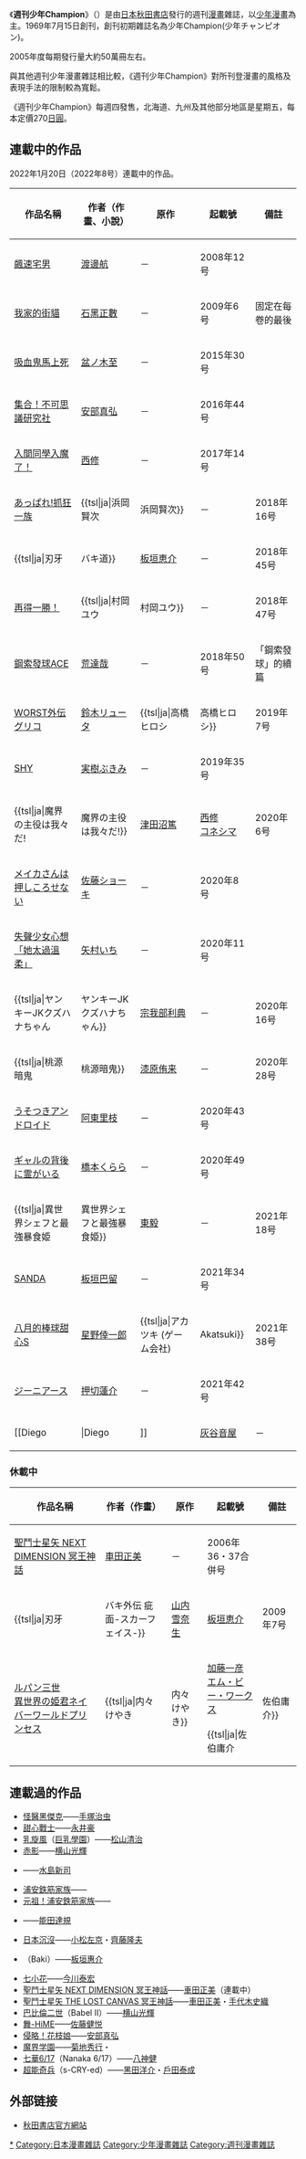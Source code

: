 {{漫畫}}
《'''週刊少年Champion'''》（{{lang|ja|週刊少年チャンピオン}}）是由[[日本|日本]][[秋田書店|秋田書店]]發行的週刊[[漫画|漫畫]]雜誌，以[[少年漫画|少年漫畫]]為主。1969年7月15日創刊，創刊初期雜誌名為少年Champion(少年チャンピオン)。

2005年度每期發行量大約50萬冊左右。

與其他週刊少年漫畫雜誌相比較，《週刊少年Champion》對所刊登漫畫的風格及表現手法的限制較為寬鬆。  

《週刊少年Champion》每週四發售，北海道、九州及其他部分地區是星期五，每本定價270[[日圓|日圓]]。

== 連載中的作品 ==

2022年1月20日（2022年8号）連載中的作品。

{| class="wikitable sortable" style="background: #FFF;"
! 作品名稱 !! 作者（作畫、小說） !! 原作 !! 起載號 !! 備註
|-
| {{Display none|よわむしへたる}}[[飆速宅男|飆速宅男]] || {{Display none|わたなへ わたる}}[[渡邊航|渡邊航]] || － || 2008年12号 ||
|-
| {{Display none|もくようひのふるつと}}[[我家的街貓|我家的街貓]] || {{Display none|いしくろ まさかす}}[[石黑正數|石黑正數]] || － || 2009年6号 || 固定在每卷的最後
|-
| {{Display none|きゆうけつきすくしぬ}}[[吸血鬼馬上死|吸血鬼馬上死]] || {{Display none|ほんのき いたる}}[[盆ノ木至|盆ノ木至]] || － || 2015年30号 ||
|-
| {{Display none|あつまれふしきけんきゆうふ}}[[集合！不可思議研究社|集合！不可思議研究社]] || {{Display none|あんへ まさひろ}}[[安部真弘|安部真弘]] || － || 2016年44号 ||
|-
| {{Display none|まいりましたいるまくん}}[[入間同學入魔了！|入間同學入魔了！]] || {{Display none|にし おさむ}}[[西修|西修]] || － || 2017年14号 ||
|-
| {{Display none|あつはれうらやすてつきんかそく}}[[抓狂一族|あっぱれ!抓狂一族]] || {{Display none|はまおか けんし}}{{tsl|ja|浜岡賢次||浜岡賢次}} || － || 2018年16号 || 「抓狂一族」的續篇
|-
| {{Display none|はきとう}}{{tsl|ja|刃牙||バキ道}} || {{Display none|いたかき けいすけ}}[[板垣惠介|板垣恵介]] || － || 2018年45号 || 「刃牙」系列的續篇
|-
| {{Display none|もういつほん}}[[再得一勝！|再得一勝！]] || {{Display none|むらおか ゆう}}{{tsl|ja|村岡ユウ||村岡ユウ}} || － || 2018年47号 ||
|-
| {{Display none|はりかねさあひすええす}}[[鋼索發球|鋼索發球ACE]] || {{Display none|こう たつや}}[[荒達哉|荒達哉]] || － || 2018年50号 || 「鋼索發球」的續篇
|-
| {{Display none|わあすとかいてんくりこ}}[[WORST男兒當隻揪|WORST外伝 グリコ]] || {{Display none|すすき りゆうた}}[[鈴木リュータ|鈴木リュータ]]{{Small|（作画）}} || {{Display none|たかはし ひろし}}{{tsl|ja|高橋ヒロシ||高橋ヒロシ}}{{Small|（原作）}} || 2019年7号 || 「WORST」的衍生作品
|-
| {{Display none|しやい}}[[SHY_(漫畫)|SHY]] || {{Display none|みき ふきみ}}[[不気味遺産|実樹ぶきみ]] || － || 2019年35号 ||
|-
| {{Display none|まかいのしゆやくはわれわれた}}{{tsl|ja|魔界の主役は我々だ!||魔界の主役は我々だ!}} || {{Display none|つたぬま あつし}}[[津田沼篤|津田沼篤]]{{Small|（作画）}} || {{Display none|にし おさむ}}[[西修|西修]]{{Small|（監修）}}<br/>{{Display none|こねしま}}[[コネシマ|コネシマ]]{{Small|（原作監修）}} || 2020年6号 || 「入間同學入魔了！」的衍生作品
|-
| {{Display none|めいかさんはおしころせない}}[[メイカさんは押し殺せない|メイカさんは押しころせない]] || {{Display none|さとう しよおき}}[[佐藤ショーキ|佐藤ショーキ]] || － || 2020年8号 ||
|-
| {{Display none|こえかたせないしようしよはかのしよかやさしすきるとおもつている}}[[失聲少女心想「她太過溫柔」|失聲少女心想「她太過溫柔」]] || {{Display none|やむら いち}}[[矢村いち|矢村いち]] || － || 2020年11号 ||
|-
| {{Display none|やんきいしええけえくすはなちやん}}{{tsl|ja|ヤンキーJKクズハナちゃん||ヤンキーJKクズハナちゃん}} || {{Display none|そかへ としのり}}[[宗我部利典|宗我部利典]] || － || 2020年16号 ||
|-
| {{Display none|とうけんあんき}}{{tsl|ja|桃源暗鬼||桃源暗鬼}} || {{Display none|うるしはら ゆら}}[[漆原侑来|漆原侑来]] || － || 2020年28号 ||
|-
| {{Display none|うそつきあんとろいと}}[[うそつきアンドロイド|うそつきアンドロイド]] || {{Display none|あとう りえ}}[[阿東里枝|阿東里枝]] || － || 2020年43号 ||
|-
| {{Display none|きやるのはいこにれいかいる}}[[ギャルの背後に霊がいる|ギャルの背後に霊がいる]] || {{Display none|はしもと くらら}}[[橋本くらら|橋本くらら]] || － || 2020年49号 ||
|-
| {{Display none|いせかいしえふとさいきようほうしよくき}}{{tsl|ja|異世界シェフと最強暴食姫||異世界シェフと最強暴食姫}} || {{Display none|あすま たけし}}[[東毅|東毅]] || － || 2021年18号 ||
|-
| {{Display none|さんた}}[[板垣巴留|SANDA]] || {{Display none|いたかき はる}}[[板垣巴留|板垣巴留]] || － || 2021年34号 ||
|-
| {{Display none|はちかつのしんてれらないんえす}}[[八月的棒球甜心|八月的棒球甜心S]] || {{Display none|ほしの こういちろう}}[[星野倖一郎|星野倖一郎]]{{Small|（作画）}} || {{Display none|あかつき}}{{tsl|ja|アカツキ (ゲーム会社)||Akatsuki}}{{Small|（原作）}} || 2021年38号 || 手機遊戲的漫畫化作品
|-
| {{Display none|しいにああす}}[[押切蓮介|ジーニアース]] || {{Display none|おしきり れんすけ}}[[押切蓮介|押切蓮介]] || － || 2021年42号 ||
|-
| {{Display none|ていえこ}}[[Diego!!|Diego!!]] || {{Display none|はいたに おとや}}[[灰谷音屋|灰谷音屋]] || － || 2022年8号 ||
|}

=== 休載中 ===
{| class="wikitable sortable" style="background: #FFF;"
! 作品名稱 !! 作者（作畫） !! 原作 !! 起載號 !! 備註
|-
| {{Display none|せいんとせいやねくすとていめんしよんめいおうしんわ}}[[聖鬥士星矢_NEXT_DIMENSION_冥王神話|聖鬥士星矢 NEXT DIMENSION 冥王神話]] || {{Display none|くるまた まさみ}}[[车田正美|車田正美]] || － || 2006年36・37合併号 ||
|- 
| {{Display none|はきかいてんすかあふえいす}}{{tsl|ja|刃牙||バキ外伝 疵面-スカーフェイス-}} || {{Display none|やまうち ゆきなお}}[[山内雪奈生|山内雪奈生]]{{Small|（作画）}} || {{Display none|いたかき けいすけ}}[[板垣惠介|板垣恵介]]{{Small|（原作）}} || 2009年7号 || 「刃牙」系列的衍生作品
|-
| {{Display none|るはんさんせいねいはあわあるとふりんせす}}[[鲁邦三世|ルパン三世 <br />異世界の姫君ネイバーワールドプリンセス]] || {{Display none|うちうち けやき}}{{tsl|ja|内々けやき||内々けやき}}{{Small|（漫画）}} || {{Display none|もんきい はんち}}[[加藤一彦|加藤一彦]]{{Small|（原作）}} <br /> {{Display none|えむひいわあくす}}[[エム・ビー・ワークス|エム・ビー・ワークス]]<br/>{{Small|（原作）}} <br /> {{Display none|さえき こうすけ}}{{tsl|ja|佐伯庸介||佐伯庸介}}{{Small|（脚本）}}|| 2021年39号 || 「魯邦三世」系列的衍生作品
|}

== 連載過的作品 ==
*[[怪醫黑傑克|怪醫黑傑克]]——[[手塚治虫|手塚治虫]]
*[[甜心戰士|甜心戰士]]——[[永井豪|永井豪]]
*[[乳旋風|乳旋風]]（[[巨乳學園|巨乳學園]]）——[[松山清治|松山清治]]
*[[假面忍者_赤影|赤影]]——[[橫山光輝|横山光輝]]
*{{tsl|ja|大甲子園||大甲子園}} ——[[水島新司|水島新司]]
*[[抓狂一族|浦安鉄筋家族]]——{{tsl|ja|浜岡賢次||浜岡賢次}}
*[[元祖！抓狂一族|元祖！浦安鉄筋家族]]——{{tsl|ja|浜岡賢次||浜岡賢次}}
*{{tsl|ja|ORANGE (能田達規の漫画)|黃金右腳 (漫畫)|黃金右腳}}——[[能田達規|能田達規]]
*[[日本沉沒|日本沉沒]]——[[小松左京|小松左京]]・[[齊藤隆夫|齊藤隆夫]]
*{{tsl|ja|刃牙||刃牙}}（Baki）——[[板垣惠介|板垣惠介]]
*[[七小花|七小花]]——[[今川泰宏|今川泰宏]]
*[[聖鬥士星矢_NEXT_DIMENSION_冥王神話|聖鬥士星矢 NEXT DIMENSION 冥王神話]]——[[车田正美|車田正美]]（連載中）
*[[聖鬥士星矢_THE_LOST_CANVAS_冥王神話|聖鬥士星矢 THE LOST CANVAS 冥王神話]]——[[车田正美|車田正美]]・[[手代木史织|手代木史織]]
*[[巴比倫二世|巴比倫二世]]（Babel II）——[[橫山光輝|横山光輝]]
*[[舞-HiME|舞-HiME]]——[[佐藤健悦|佐藤健悦]]
*[[侵略！花枝娘|侵略！花枝娘]]——[[安部真弘|安部真弘]]
*[[魔界學園|魔界学園]]——[[菊地秀行|菊地秀行]]・{{tsl|ja|細馬信一||細馬信一}}
*[[七華6/17|七華6/17]]（Nanaka 6/17）——[[八神健|八神健]]   
*[[超能奇兵|超能奇兵]]（s-CRY-ed）——[[黑田洋介|黑田洋介]]・[[戶田泰成|戶田泰成]]

==外部链接==
*[https://web.archive.org/web/20120217230532/http://www.akitashoten.co.jp/index2.html 秋田書店官方網站]

{{週刊少年Champion連載中}}
{{DEFAULTSORT:Champion}}
[[Category:週刊少年Champion|*]]
[[Category:日本漫畫雜誌|Category:日本漫畫雜誌]]
[[Category:少年漫畫雜誌|Category:少年漫畫雜誌]]
[[Category:週刊漫畫雜誌|Category:週刊漫畫雜誌]]